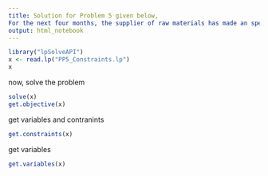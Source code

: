 ```yaml
---
title: Solution for Problem 5 given below,
For the next four months, the supplier of raw materials has made an special offer: all units purchased above 150 in any given month will have a discounts of $2. For instance, if a purchase of 350 units is ordered in month 1, the first 150 units will be sold for $12 each, and the following 200 will be sold for $10 each. Modify the original formulation and solve.
output: html_notebook
---
```

```r
library("lpSolveAPI")
x <- read.lp("PP5_Constraints.lp")
x
```
now, solve the problem
```r
solve(x)
get.objective(x)
```
get variables and contranints
```r
get.constraints(x)
```
get variables
```r
get.variables(x)
```

